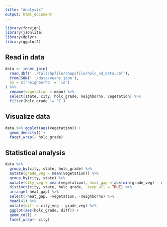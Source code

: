 ```yaml
---
title: "Analysis"
output: html_document
---
```


```r
library(foreign)
library(jsonlite)
library(dplyr)
library(ggplot2)
```

## Read in data

```r
data <- inner_join(
  read.dbf('../fullshpfile/shapefile/holc_ad_data.dbf'),
  fromJSON('../data/means.json'),
  by = c('neighborho' = 'id')
) %>% 
  rename(vegetation = mean) %>% 
  select(state, city, holc_grade, neighborho, vegetation) %>% 
  filter(holc_grade != 'E')
```

## Visualize data

```r
data %>% ggplot(aes(vegetation)) +
  geom_density() +
  facet_wrap(~ holc_grade)
```

## Statistical analysis

```r
data %>% 
  group_by(city, state, holc_grade) %>% 
  mutate(grade_veg = mean(vegetation)) %>% 
  group_by(city, state) %>% 
  mutate(city_veg = mean(vegetation), heat_gap = abs(min(grade_veg) - max(grade_veg))) %>% 
  distinct(city, state, holc_grade, .keep_all = TRUE) %>% 
  arrange(-heat_gap) %>% 
  select(-heat_gap, -vegetation, -neighborho) %>% 
  head(41) %>% 
  mutate(diff = city_veg - grade_veg) %>% 
  ggplot(aes(holc_grade, diff)) +
  geom_col() +
  facet_wrap(~ city)
```

